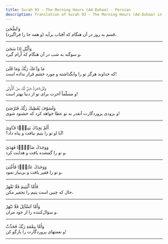 ```yaml
---
title: Surah 93 - The Morning Hours (Ad-Duhaa) - Persian
description: Translation of Surah 93 - The Morning Hours (Ad-Duhaa) in Persian
---
```





<Aside type="quran" title="1">
وَٱلضُّحَىٰ
</Aside>

<Aside type="reference" title="1">
قسم به روز در آن هنگام که آفتاب برآید (و همه جا را فراگیرد)،
</Aside>

---

<Aside type="quran" title="2">
وَٱلَّيْلِ إِذَا سَجَىٰ
</Aside>

<Aside type="reference" title="2">
و سوگند به شب در آن هنگام که آرام گیرد،
</Aside>

---

<Aside type="quran" title="3">
مَا وَدَّعَكَ رَبُّكَ وَمَا قَلَىٰ
</Aside>

<Aside type="reference" title="3">
که خداوند هرگز تو را وانگذاشته و مورد خشم قرار نداده است!
</Aside>

---

<Aside type="quran" title="4">
وَلَلْءَاخِرَةُ خَيْرٌۭ لَّكَ مِنَ ٱلْأُولَىٰ
</Aside>

<Aside type="reference" title="4">
و مسلّماً آخرت برای تو از دنیا بهتر است!
</Aside>

---

<Aside type="quran" title="5">
وَلَسَوْفَ يُعْطِيكَ رَبُّكَ فَتَرْضَىٰٓ
</Aside>

<Aside type="reference" title="5">
و بزودی پروردگارت آنقدر به تو عطا خواهد کرد که خشنود شوی!
</Aside>

---

<Aside type="quran" title="6">
أَلَمْ يَجِدْكَ يَتِيمًۭا فَـَٔاوَىٰ
</Aside>

<Aside type="reference" title="6">
آیا او تو را یتیم نیافت و پناه داد؟!
</Aside>

---

<Aside type="quran" title="7">
وَوَجَدَكَ ضَآلًّۭا فَهَدَىٰ
</Aside>

<Aside type="reference" title="7">
و تو را گمشده یافت و هدایت کرد،
</Aside>

---

<Aside type="quran" title="8">
وَوَجَدَكَ عَآئِلًۭا فَأَغْنَىٰ
</Aside>

<Aside type="reference" title="8">
و تو را فقیر یافت و بی‌نیاز نمود،
</Aside>

---

<Aside type="quran" title="9">
فَأَمَّا ٱلْيَتِيمَ فَلَا تَقْهَرْ
</Aside>

<Aside type="reference" title="9">
حال که چنین است یتیم را تحقیر مکن،
</Aside>

---

<Aside type="quran" title="10">
وَأَمَّا ٱلسَّآئِلَ فَلَا تَنْهَرْ
</Aside>

<Aside type="reference" title="10">
و سؤال‌کننده را از خود مران،
</Aside>

---

<Aside type="quran" title="11">
وَأَمَّا بِنِعْمَةِ رَبِّكَ فَحَدِّثْ
</Aside>

<Aside type="reference" title="11">
و نعمتهای پروردگارت را بازگو کن!
</Aside>

---
